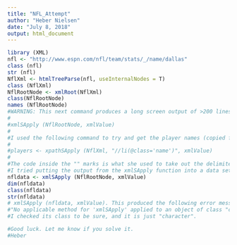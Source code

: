 ---
title: "NFL_Attempt"
author: "Heber Nielsen"
date: "July 8, 2018"
output: html_document
---

```{r}

library (XML)
nfl <- "http://www.espn.com/nfl/team/stats/_/name/dallas"
class (nfl)
str (nfl)
NflXml <- htmlTreeParse(nfl, useInternalNodes = T)
class (NflXml)
NflRootNode <- xmlRoot(NflXml)
class(NflRootNode)
names (NflRootNode)
#WARNING: This next command produces a long screen output of >200 lines. Therefore, I have kept it from running in this Markdown document. However, if you let it run, you will see that it is just the type of un-parsed data we want to parse in order to interrogate for the player names, or whatever.
#
#xmlSApply (NflRootNode, xmlValue)
#
#I used the following command to try and get the player names (copied from Dr. McGee, with replacement for my data names).
#
#players <- xpathSApply (NflXml, "//li(@class='name')", xmlValue)
#
#The code inside the "" marks is what she used to take out the delimiters in the output from the xmlSApply function, but looking at the code from <xmlSApply (NflRootNode)> I don't see any of that. And I couldn't identify any other pattern that I came across in the materials I reviewed for xml parsing. So I was stuck there.
#I tried putting the output from the xmlSApply function into a data set, as follows below, but that didn't give data that could be interrogated. Maybe I should have formatted the data set.
nfldata <- xmlSApply (NflRootNode, xmlValue)
dim(nfldata)
class(nfldata)
str(nfldata)
# xmlSApply (nfldata, xmlValue). This produced the following error message: 
#"No applicable method for 'xmlSApply' applied to an object of class "character""
#I checked its class to be sure, and it is just "character".

#Good luck. Let me know if you solve it.
#Heber

```
